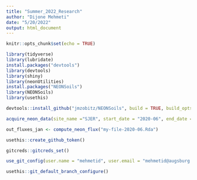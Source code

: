 ```yaml
---
title: "Summer_2022_Research"
author: "Dijone Mehmeti"
date: "5/20/2022"
output: html_document
---
```


```r
knitr::opts_chunk$set(echo = TRUE)
```

```r
library(tidyverse)
library(lubridate)
install.packages("devtools")
library(devtools)
library(shiny)
library(neonUtilities)
install.packages("NEONSoils")
library(NEONSoils)
library(usethis)

```

```r

devtools::install_github("jmzobitz/NEONSoils", build = TRUE, build_opts = c("--no-resave-data", "--no-manual"),force=TRUE)

acquire_neon_data(site_name ="SJER", start_date = "2020-06", end_date = "2020-06", file_name = "my-file-2020-06.Rda")

```

```r
out_fluxes_jan <- compute_neon_flux("my-file-2020-06.Rda")

usethis::create_github_token()

gitcreds::gitcreds_set()

use_git_config(user.name = "mehmetid", user.email = "mehmetid@augsburg.edu")

usethis::git_default_branch_configure()

```
